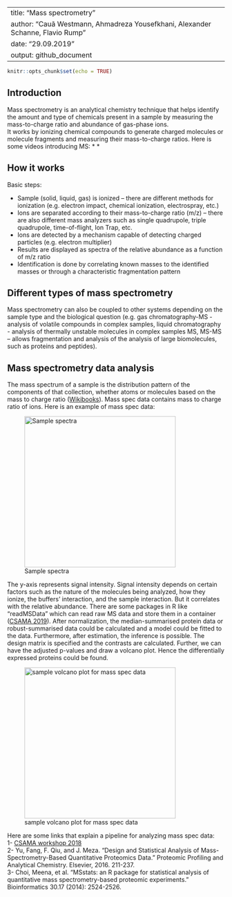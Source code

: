 
---
title: "Mass spectrometry"
author: "Cauã Westmann, Ahmadreza Yousefkhani, Alexander Schanne, Flavio Rump   "
date: "29.09.2019"
output: github_document
---

```r
knitr::opts_chunk$set(echo = TRUE)
```


## Introduction
Mass spectrometry is an analytical chemistry technique that helps identify the amount and type of chemicals present in a sample by measuring the mass-to-charge ratio and abundance of gas-phase ions.     
It works by ionizing chemical compounds to generate charged molecules or molecule fragments and measuring their mass-to-charge ratios. Here is some videos introducing MS: 
* [](https://www.youtube.com/watch?v=J-wao0O0_qM&t)
* [](https://www.youtube.com/watch?v=sTi--ixdAME)

## How it works
Basic steps: 

* Sample (solid, liquid, gas) is ionized – there are different methods for ionization (e.g. electron impact, chemical ionization, electrospray, etc.)    
* Ions are separated according to their mass-to-charge ratio (m/z) – there are also different mass analyzers such as single quadrupole, triple quadrupole, time-of-flight, Ion Trap, etc.    
* Ions are detected by a mechanism capable of detecting charged particles (e.g. electron multiplier)    
* Results are displayed as spectra of the relative abundance as a function of m/z ratio     
* Identification is done by correlating known masses to the identified masses or through a characteristic fragmentation pattern    

## Different types of mass spectrometry
Mass spectrometry can also be coupled to other systems depending on the sample type and the biological question (e.g. gas chromatography-MS - analysis of volatile compounds in complex samples, liquid chromatography - analysis of thermally unstable molecules in complex samples MS, MS-MS – allows fragmentation and analysis of the analysis of large biomolecules, such as proteins and peptides). 

## Mass spectrometry data analysis
The mass spectrum of a sample is the distribution pattern of the components of that collection, whether atoms or molecules based on the mass to charge ratio ([Wikibooks](https://en.wikibooks.org/wiki/Proteomics/Protein_Identification_-_Mass_Spectrometry/Data_Analysis/_Interpretation)). Mass spec data contains mass to charge ratio of ions. Here is an example of mass spec data:

![Sample spectra](./Sample spectra.gif){width=350px}
    
The y-axis represents signal intensity. Signal intensity depends on certain factors such as the nature of the molecules being analyzed, how they ionize, the buffers' interaction, and the sample interaction. But it correlates with the relative abundance. 
There are some packages in R like “readMSData” which can read raw MS data and store them in a container ([CSAMA 2019](https://github.com/Bioconductor/CSAMA)). After normalization, the median-summarised protein data or robust-summarised data could be calculated and a model could be fitted to the data. Furthermore, after estimation, the inference is possible. The design matrix is specified and the contrasts are calculated. Further, we can have the adjusted p-values and draw a volcano plot. Hence the differentially expressed proteins could be found.

![sample volcano plot for mass spec data](./Volcano plot for MS.png){width=350px}

Here are some links that explain a pipeline for analyzing mass spec data:    
1- [CSAMA workshop 2018](https://github.com/Bioconductor/CSAMA)     
2- Yu, Fang, F. Qiu, and J. Meza. "Design and Statistical Analysis of Mass-Spectrometry-Based Quantitative Proteomics Data." Proteomic Profiling and Analytical Chemistry. Elsevier, 2016. 211-237.     
3- Choi, Meena, et al. "MSstats: an R package for statistical analysis of quantitative mass spectrometry-based proteomic experiments." Bioinformatics 30.17 (2014): 2524-2526.


